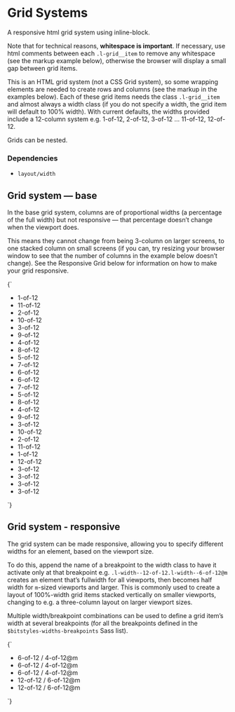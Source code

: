 
<Meta title="Layout/Grid" />

# Grid Systems

A responsive html grid system using inline-block.

Note that for technical reasons, **whitespace is important**. If necessary, use html comments between each `.l-grid__item` to remove any whitespace (see the markup example below), otherwise the browser will display a small gap between grid items.

This is an HTML grid system (not a CSS Grid system), so some wrapping elements are needed to create rows and columns (see the markup in the examples below). Each of these grid items needs the class `.l-grid__item` and almost always a width class (if you do not specify a width, the grid item will default to 100% width). With current defaults, the widths provided include a 12-column system e.g. 1-of-12, 2-of-12, 3-of-12 … 11-of-12, 12-of-12.

Grids can be nested.

### Dependencies

- `layout/width`

## Grid system — base

In the base grid system, columns are of proportional widths (a percentage of the full width) but not responsive — that percentage doesn’t change when the viewport does.

This means they cannot change from being 3-column on larger screens, to one  stacked column on small screens (if you can, try resizing your browser window to see that the number of columns in the example below doesn’t change). See the Responsive Grid below for information on how to make your grid responsive.

<Canvas>
  <Story name="Grid">
    {`
      <ul class="l-grid">
        <li class="l-grid__item l-width--1-of-12">
          <div class="u-background-color--secondary">1-of-12</div>
        </li><!--
        --><li class="l-grid__item l-width--11-of-12">
          <div>11-of-12</div>
        </li><!--
        --><li class="l-grid__item l-width--2-of-12">
          <div class="u-background-color--secondary">2-of-12</div>
        </li><!--
        --><li class="l-grid__item l-width--10-of-12">
          <div>10-of-12</div>
        </li><!--
        --><li class="l-grid__item l-width--3-of-12">
          <div class="u-background-color--secondary">3-of-12</div>
        </li><!--
        --><li class="l-grid__item l-width--9-of-12">
          <div>9-of-12</div>
        </li><!--
        --><li class="l-grid__item l-width--4-of-12">
          <div class="u-background-color--secondary">4-of-12</div>
        </li><!--
        --><li class="l-grid__item l-width--8-of-12">
          <div>8-of-12</div>
        </li><!--
        --><li class="l-grid__item l-width--5-of-12">
          <div class="u-background-color--secondary">5-of-12</div>
        </li><!--
        --><li class="l-grid__item l-width--7-of-12">
          <div>7-of-12</div>
        </li><!--
        --><li class="l-grid__item l-width--6-of-12">
          <div class="u-background-color--secondary">6-of-12</div>
        </li><!--
        --><li class="l-grid__item l-width--6-of-12">
          <div>6-of-12</div>
        </li><!--
        --><li class="l-grid__item l-width--7-of-12">
          <div class="u-background-color--secondary">7-of-12</div>
        </li><!--
        --><li class="l-grid__item l-width--5-of-12">
          <div>5-of-12</div>
        </li><!--
        --><li class="l-grid__item l-width--8-of-12">
          <div class="u-background-color--secondary">8-of-12</div>
        </li><!--
        --><li class="l-grid__item l-width--4-of-12">
          <div>4-of-12</div>
        </li><!--
        --><li class="l-grid__item l-width--9-of-12">
          <div class="u-background-color--secondary">9-of-12</div>
        </li><!--
        --><li class="l-grid__item l-width--3-of-12">
          <div>3-of-12</div>
        </li><!--
        --><li class="l-grid__item l-width--10-of-12">
          <div class="u-background-color--secondary">10-of-12</div>
        </li><!--
        --><li class="l-grid__item l-width--2-of-12">
          <div>2-of-12</div>
        </li><!--
        --><li class="l-grid__item l-width--11-of-12">
          <div class="u-background-color--secondary">11-of-12</div>
        </li><!--
        --><li class="l-grid__item l-width--1-of-12">
          <div>1-of-12</div>
        </li><!--
        --><li class="l-grid__item l-width--12-of-12">
          <div class="u-background-color--secondary">12-of-12</div>
        </li><!--
        --><li class="l-grid__item l-width--3-of-12">
          <div class="u-background-color--secondary">3-of-12</div>
        </li><!--
        --><li class="l-grid__item l-width--3-of-12">
          <div>3-of-12</div>
        </li><!--
        --><li class="l-grid__item l-width--3-of-12">
          <div class="u-background-color--secondary">3-of-12</div>
        </li><!--
        --><li class="l-grid__item l-width--3-of-12">
          <div>3-of-12</div>
        </li>
      </ul>
    `}
  </Story>
</Canvas>

## Grid system - responsive

The grid system can be made responsive, allowing you to specify different widths for an element, based on the viewport size.

To do this, append the name of a breakpoint to the width class to have it activate only at that breakpoint e.g. `.l-width--12-of-12.l-width--6-of-12@m` creates an element that’s fullwidth for all viewports, then becomes half width for `m`-sized viewports and larger. This is commonly used to create a layout of 100%-width grid items stacked vertically on smaller viewports, changing to e.g. a three-column layout on larger viewport sizes.

Multiple width/breakpoint combinations can be used to define a grid item’s width at several breakpoints (for all the breakpoints defined in the `$bitstyles-widths-breakpoints` Sass list).

<Canvas>
  <Story name="Responsive grid">
    {`
      <ul class="l-grid">
        <li class="l-grid__item l-width--6-of-12 l-width--4-of-12@m">
          <div class="u-background-color--secondary">6-of-12 / 4-of-12@m</div>
        </li><!--
        --><li class="l-grid__item l-width--6-of-12 l-width--4-of-12@m">
          <div>6-of-12 / 4-of-12@m</div>
        </li><!--
        --><li class="l-grid__item l-width--6-of-12 l-width--4-of-12@m">
          <div class="u-background-color--secondary">6-of-12 / 4-of-12@m</div>
        </li><!--
        --><li class="l-grid__item l-width--12-of-12 l-width--6-of-12@m">
          <div class="u-background-color--secondary">12-of-12 / 6-of-12@m</div>
        </li><!--
        --><li class="l-grid__item l-width--12-of-12 l-width--6-of-12@m">
          <div>12-of-12 / 6-of-12@m</div>
        </li>
      </ul>
    `}
  </Story>
</Canvas>
